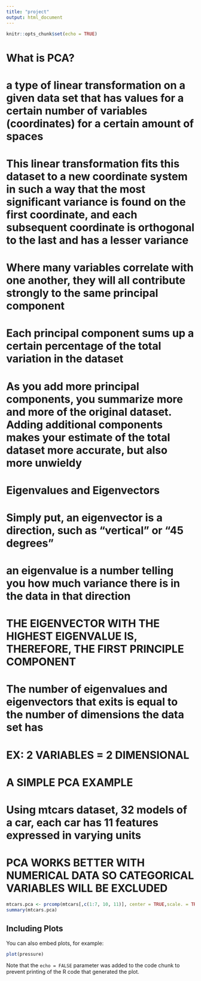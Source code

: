 ```yaml
---
title: "project"
output: html_document
---
```


```r
knitr::opts_chunk$set(echo = TRUE)
```

# What is PCA?
# a type of linear transformation on a given data set that has values for a certain number of variables (coordinates) for a certain amount of spaces
# This linear transformation fits this dataset to a new coordinate system in such a way that the most significant variance is found on the first coordinate, and each subsequent coordinate is orthogonal to the last and has a lesser variance
# Where many variables correlate with one another, they will all contribute strongly to the same principal component
# Each principal component sums up a certain percentage of the total variation in the dataset
# As you add more principal components, you summarize more and more of the original dataset. Adding additional components makes your estimate of the total dataset more accurate, but also more unwieldy


# Eigenvalues and Eigenvectors
#  Simply put, an eigenvector is a direction, such as "vertical" or "45 degrees"
# an eigenvalue is a number telling you how much variance there is in the data in that direction
# THE EIGENVECTOR WITH THE HIGHEST EIGENVALUE IS, THEREFORE, THE FIRST PRINCIPLE COMPONENT
# The number of eigenvalues and eigenvectors that exits is equal to the number of dimensions the data set has
# EX: 2 VARIABLES = 2 DIMENSIONAL


# A SIMPLE PCA EXAMPLE
# Using mtcars dataset, 32 models of a car, each car has 11 features expressed in varying units
# PCA WORKS BETTER WITH NUMERICAL DATA SO CATEGORICAL VARIABLES WILL BE EXCLUDED

```r
mtcars.pca <- prcomp(mtcars[,c(1:7, 10, 11)], center = TRUE,scale. = TRUE)
summary(mtcars.pca)
```

## Including Plots

You can also embed plots, for example:

```r
plot(pressure)
```

Note that the `echo = FALSE` parameter was added to the code chunk to prevent printing of the R code that generated the plot.
